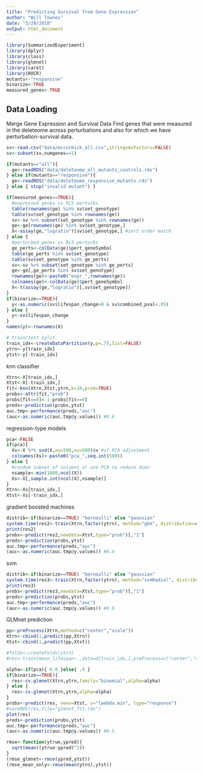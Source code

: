 ```yaml
---
title: "Predicting Survival from Gene Expression"
author: "Will Townes"
date: "3/29/2018"
output: html_document
---
```


```r
library(SummarizedExperiment)
library(dplyr)
library(class)
library(glmnet)
library(caret)
library(ROCR)
mutants<-"responsive"
binarize<-TRUE
measured_genes<-TRUE
```

## Data Loading

Merge Gene Expression and Survival Data
Find genes that were measured in the deleteome across perturbations and also for which we have perturbation-survival data.

```r
sv<-read.csv("data/mccormick_all.csv",stringsAsFactors=FALSE)
sv<-subset(sv,numgenes==1)

if(mutants=="all"){
  ge<-readRDS("data/deleteome_all_mutants_controls.rds")
} else if(mutants=="responsive"){
  ge<-readRDS("data/deleteome_responsive_mutants.rds")
} else { stop("invalid mutant") }

if(measured_genes==TRUE){
  #expressed genes vs RLS perturbs
  table(rownames(ge) %in% sv$set_genotype)
  table(sv$set_genotype %in% rownames(ge))
  sv<-sv %>% subset(set_genotype %in% rownames(ge))
  ge<-ge[rownames(ge) %in% sv$set_genotype,]
  X<-assay(ge,"logratio")[sv$set_genotype,] #sort order match
} else {
  #perturbed genes vs RLS perturbs
  ge_perts<-colData(ge)$pert_geneSymbol
  table(ge_perts %in% sv$set_genotype)
  table(sv$set_genotype %in% ge_perts)
  sv<-sv %>% subset(set_genotype %in% ge_perts)
  ge<-ge[,ge_perts %in% sv$set_genotype]
  rownames(ge)<-paste0("expr_",rownames(ge))
  colnames(ge)<-colData(ge)$pert_geneSymbol
  X<-t(assay(ge,"logratio")[,sv$set_genotype])
}
if(binarize==TRUE){
  y<-as.numeric(sv$lifespan_change>0 & sv$combined_pval<.05)
} else {
  y<-sv$lifespan_change
}
names(y)<-rownames(X)

# train/test split
train_idx<-createDataPartition(y,p=.75,list=FALSE)
ytrn<-y[train_idx]
ytst<-y[-train_idx]
```

knn classifier

```r
Xtrn<-X[train_idx,]
Xtst<-X[-train_idx,]
fit<-knn(Xtrn,Xtst,ytrn,k=10,prob=TRUE)
probs<-attr(fit,"prob")
probs[fit==0]<-1-probs[fit==0]
preds<-prediction(probs,ytst)
auc.tmp<-performance(preds,"auc")
(auc<-as.numeric(auc.tmp@y.values)) #0.6
```

regression-type models

```r
pca<-FALSE
if(pca){
  Xs<-X %*% svd(X,nu=500,nv=500)$v #if PCA adjustment
  colnames(Xs)<-paste0("pca_",seq.int(500))
} else {
  #random subset of columns or use PCA to reduce dims
  nsample<-min(1000,ncol(X))
  Xs<-X[,sample.int(ncol(X),nsample)]
}
Xtrn<-Xs[train_idx,]
Xtst<-Xs[-train_idx,]
```

gradient boosted machines

```r
distrib<-if(binarize==TRUE) "bernoulli" else "gaussian"
system.time(res2<-train(Xtrn,factor(ytrn), method="gbm", distribution=distrib, preProcess=NULL, verbose=FALSE, metric="Kappa", trControl=trainControl("cv",5), tuneGrid=expand.grid(interaction.depth=c(2,3),n.trees=c(800,1600),shrinkage=.005,n.minobsinnode=10)))
print(res2)
probs<-predict(res2,newdata=Xtst,type="prob")[,"1"]
preds<-prediction(probs,ytst)
auc.tmp<-performance(preds,"auc")
(auc<-as.numeric(auc.tmp@y.values)) #0.6
```

svm

```r
distrib<-if(binarize==TRUE) "bernoulli" else "gaussian"
system.time(res3<-train(Xtrn,factor(ytrn), method="svmRadial", distribution=distrib, preProcess=NULL, verbose=FALSE, metric="Kappa", trControl=trainControl("cv",5)))
print(res3)
probs<-predict(res3,newdata=Xtst,type="prob")[,"1"]
preds<-prediction(probs,ytst)
auc.tmp<-performance(preds,"auc")
(auc<-as.numeric(auc.tmp@y.values)) #0.6
```

GLMnet prediction

```r
pp<-preProcess(Xtrn,method=c("center","scale"))
Xtrn<-cbind(1,predict(pp,Xtrn))
Xtst<-cbind(1,predict(pp,Xtst))

#folds<-createFolds(ytrn)
#res<-train(mean_lifespan~.,data=d[train_idx,],preProcess=c("center","scale"))

alpha<-if(pca){ 0.0 }else{ .9 }
if(binarize==TRUE){
  res<-cv.glmnet(Xtrn,ytrn,family="binomial",alpha=alpha)
} else {
  res<-cv.glmnet(Xtrn,ytrn,alpha=alpha)
}
probs<-predict(res, newx=Xtst, s="lambda.min", type="response")
#saveRDS(res,file="glmnet_fit.rds")
plot(res)
preds<-prediction(probs,ytst)
auc.tmp<-performance(preds,"auc")
(auc<-as.numeric(auc.tmp@y.values)) #0.5
```

```r
rmse<-function(ytrue,ypred){
  sqrt(mean((ytrue-ypred)^2))
}
(rmse_glmnet<-rmse(ypred,ytst))
(rmse_mean_only<-rmse(mean(ytrn),ytst))
```

